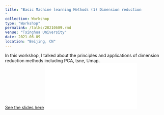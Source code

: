 ```yaml
---
title: "Basic Machine learning Methods (1) Dimension reduction
"
collection: Workshop
type: "Workshop"
permalink: /talks/20210609.rmd
venue: "Tsinghua University"
date: 2021-06-09
location: "Beijing, CN"
---
```

In this workshop, I talked about the principles and applications of dimension reduction methods including PCA, tsne, Umap.  
[See the slides here](https://ChenFengling.github.io/files/workshop_basic_statistical_learning_cfl.pdf)
<iframe src="//player.bilibili.com/player.html?aid=318432946&bvid=BV1DP41187GN&cid=1265710881&p=1" scrolling="no" border="0" frameborder="no" framespacing="0" allowfullscreen="true"> </iframe>
